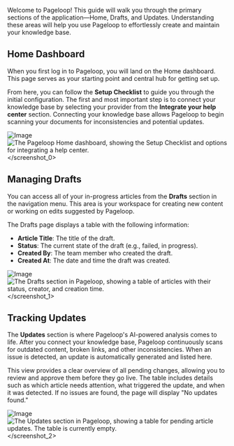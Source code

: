 Welcome to Pageloop! This guide will walk you through the primary sections of the application—Home, Drafts, and Updates. Understanding these areas will help you use Pageloop to effortlessly create and maintain your knowledge base.

## Home Dashboard

When you first log in to Pageloop, you will land on the Home dashboard. This page serves as your starting point and central hub for getting set up.

From here, you can follow the **Setup Checklist** to guide you through the initial configuration. The first and most important step is to connect your knowledge base by selecting your provider from the **Integrate your help center** section. Connecting your knowledge base allows Pageloop to begin scanning your documents for inconsistencies and potential updates.

![Image](/images/articles/098fd3c9_screenshot_0.jpg)
![The Pageloop Home dashboard, showing the Setup Checklist and options for integrating a help center.](screenshot_0)
</screenshot_0>

## Managing Drafts

You can access all of your in-progress articles from the **Drafts** section in the navigation menu. This area is your workspace for creating new content or working on edits suggested by Pageloop.

The Drafts page displays a table with the following information:
*   **Article Title**: The title of the draft.
*   **Status**: The current state of the draft (e.g., failed, in progress).
*   **Created By**: The team member who created the draft.
*   **Created At**: The date and time the draft was created.

![Image](/images/articles/6f55f1da_screenshot_1.jpg)
![The Drafts section in Pageloop, showing a table of articles with their status, creator, and creation time.](screenshot_1)
</screenshot_1>

## Tracking Updates

The **Updates** section is where Pageloop's AI-powered analysis comes to life. After you connect your knowledge base, Pageloop continuously scans for outdated content, broken links, and other inconsistencies. When an issue is detected, an update is automatically generated and listed here.

This view provides a clear overview of all pending changes, allowing you to review and approve them before they go live. The table includes details such as which article needs attention, what triggered the update, and when it was detected. If no issues are found, the page will display "No updates found."

![Image](/images/articles/d12e0031_screenshot_2.jpg)
![The Updates section in Pageloop, showing a table for pending article updates. The table is currently empty.](screenshot_2)
</screenshot_2>